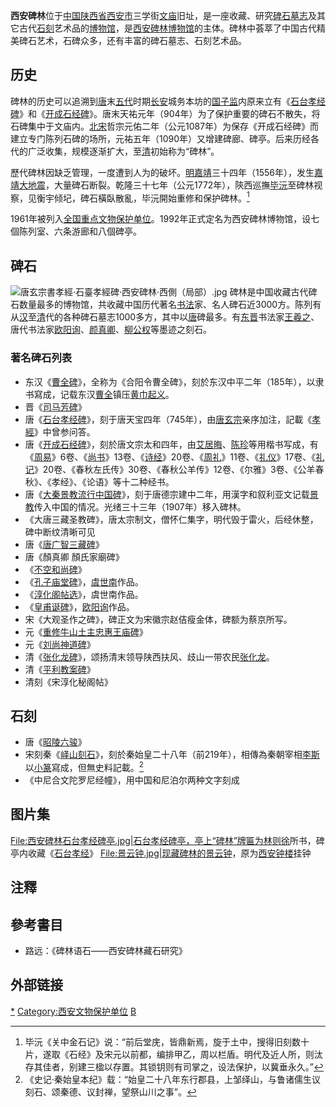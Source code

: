 
{{文物保护单位
| 级别 = 全国
| 图片 = [[File:Xi'anbeilin.JPG|250px]]
| 名称 = 西安碑林
| 编号 = 1-125
| 分类 = 石刻及其他
| 时代 = [[汉朝|汉]]至近代
| 所在 = {{CHN}}[[陕西省|陕西省]][[西安市|西安市]]
| 坐标 = {{coord|34.25533|N|108.94820|E|format=dms|region:CN_type:person|display=inline,title}}
| 登录 = 1961年
| Cat = 陕西全国重点文物保护单位
}}

'''西安碑林'''位于[[中国|中国]][[陕西省|陕西省]][[西安市|西安市]]三学街[[文庙|文庙]]旧址，是一座收藏、研究[[碑石|碑石]][[墓志|墓志]]及其它古代[[石刻|石刻]]艺术品的[[博物馆|博物馆]]，是[[西安碑林博物馆|西安碑林博物馆]]的主体。碑林中荟萃了中国古代精美碑石艺术，石碑众多，还有丰富的碑石墓志、石刻艺术品。

==历史==

碑林的历史可以追溯到[[唐朝|唐]]末[[五代|五代]]时期[[长安|长安]]城务本坊的[[国子监|国子监]]内原来立有《[[石台孝经碑|石台孝经碑]]》和《[[開成石經|开成石经碑]]》。唐末天祐元年（904年）为了保护重要的碑石不散失，将石碑集中于文庙内。[[北宋|北宋]]哲宗元佑二年（公元1087年）为保存《开成石经碑》而建立专门陈列石碑的场所，元祐五年（1090年）又增建碑廊、碑亭。后来历经各代的广泛收集，规模逐渐扩大，至[[清朝|清]]初始称为“碑林”。

歷代碑林因缺乏管理，一度遭到人为的破坏。[[明朝|明]][[嘉靖|嘉靖]]三十四年（1556年），发生[[嘉靖大地震|嘉靖大地震]]，大量碑石断裂。乾隆三十七年（公元1772年），陝西巡撫[[毕沅|毕沅]]至碑林视察，见衡宇倾圮，碑石橫臥散亂，毕沅開始重修和保护碑林。<ref>毕沅《关中金石记》说：“前后堂庑，皆鼎新焉，旋于土中，搜得旧刻数十片，遂取《石经》及宋元以前都，编排甲乙，周以栏盾。明代及近人所，则汰存其佳者，别建三楹以存置。其锁钥则有司掌之，设法保护，以冀垂永久。”</ref>

1961年被列入[[全国重点文物保护单位|全国重点文物保护单位]]。1992年正式定名为西安碑林博物馆，设七個陈列室、六条游廊和八個碑亭。

==碑石==
[[File:唐玄宗書孝經·石臺孝經碑·西安碑林·西側（局部）.jpg|thumb]]
碑林是中国收藏古代碑石数量最多的博物馆，共收藏中国历代著名[[书法|书法]]家、名人碑石近3000方。陈列有从[[汉朝|汉]]至[[清朝|清]]代的各种碑石墓志1000多方，其中以[[唐朝|唐]]碑最多。有[[东晋|东晋]]书法家[[王羲之|王羲之]]、唐代书法家[[欧阳询|欧阳询]]、[[颜真卿|颜真卿]]、[[柳公权|柳公权]]等墨迹之刻石。
===著名碑石列表===
*东汉《[[曹全碑|曹全碑]]》，全称为《合阳令曹全碑》，刻於东汉中平二年（185年），以隶书寫成，记载东汉[[曹全|曹全]]镇压[[黄巾起义|黄巾起义]]。
*晋《[[司马芳碑|司马芳碑]]》
*唐《[[石台孝经碑|石台孝经碑]]》，刻于唐天宝四年（745年），由[[唐玄宗|唐玄宗]]亲序加注，記載《[[孝經|孝經]]》中曾参问答。
*唐《[[开成石经碑|开成石经碑]]》，刻於唐文宗太和四年，由[[艾居晦|艾居晦]]、[[陈珍|陈珍]]等用楷书写成，有《[[周易|周易]]》6卷、《[[尚书_(书)|尚书]]》13卷、《[[诗经|诗经]]》20卷、《[[周礼|周礼]]》11卷、《[[礼仪|礼仪]]》17卷、《[[礼记|礼记]]》20卷、《春秋左氏传》30卷、《春秋公羊传》12卷、《尔雅》3卷、《公羊春秋》、《孝经》、《论语》等十二种经书。
*唐《[[大秦景教流行中国碑|大秦景教流行中国碑]]》，刻于唐德宗建中二年，用漢字和叙利亚文记载[[景教|景教]]传入中国的情况。光绪三十三年（1907年）移入碑林。
*《大唐三藏圣教碑》，唐太宗制文，僧怀仁集字，明代毁于雷火，后经休整，碑中断纹清晰可见
*唐《[[唐广智三藏碑|唐广智三藏碑]]》
* 唐《顏真卿 顏氏家廟碑》
*《[[不空和尚碑|不空和尚碑]]》
*《[[孔子庙堂碑|孔子庙堂碑]]》，[[虞世南|虞世南]]作品。
*《[[淳化阁帖选|淳化阁帖选]]》，虞世南作品。
*《[[皇甫诞碑|皇甫诞碑]]》，[[欧阳询|欧阳询]]作品。
*宋《大观圣作之碑》，碑正文为宋徽宗赵佶瘦金体，碑额为蔡京所写。
*元《[[重修牛山土主忠惠王庙碑|重修牛山土主忠惠王庙碑]]》
*元《[[刘尚神道碑|刘尚神道碑]]》
*清《[[张化龙碑|张化龙碑]]》，颂扬清末领导陕西扶风、歧山一带农民[[张化龙|张化龙]]。
*清《[[平利教案碑|平利教案碑]]》
*清刻《宋淳化秘阁帖》

==石刻==
*唐《[[昭陵六骏|昭陵六骏]]》       
*宋刻秦《[[峄山刻石|峄山刻石]]》，刻於秦始皇二十八年（前219年），相傳為秦朝宰相[[李斯|李斯]]以[[小篆|小篆]]寫成，但無史料記載。<ref>《史记·秦始皇本纪》载：“始皇二十八年东行郡县，上邹绎山，与鲁诸儒生议刻石、颂秦德、议封禅，望祭山川之事”。</ref>
*《中尼合文陀罗尼经幢》，用中国和尼泊尔两种文字刻成

== 图片集 ==
<gallery>
File:西安碑林石台孝经碑亭.jpg|石台孝经碑亭，亭上“碑林”牌匾为[[林则徐|林则徐]]所书，碑亭内收藏《[[石台孝经|石台孝经]]》
File:景云钟.jpg|现藏碑林的[[景云钟|景云钟]]，原为[[西安钟楼|西安钟楼]]挂钟
</gallery>

==注釋==
{{reflist}}
==參考書目==
* 路远：《碑林语石——西安碑林藏石研究》

==外部链接==
{{Wikisource|大秦景教流行中國碑頌}}

{{Shaanxi topics}}
{{西安}}
{{国家5A级旅游景区}}
{{陕西全国重点文物保护单位}}
{{中国国家一级博物馆}}

[[Category:西安碑林博物馆|*]]
[[Category:西安文物保护单位|Category:西安文物保护单位]]
[[Category:西安旅游|B]]